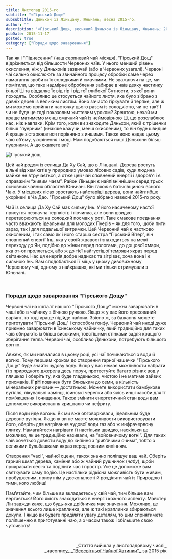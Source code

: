 ```yaml
---
title: Листопад 2015-го
subtitle: "«Гірський Дощ»"
subsubtitle: Дяньхон із Ліньцану, Юньнань; весна 2015-го.
author: ""
description: '«Гірський Дощ», весняний Дяньхон із Ліньцану, Юньнань; 2015 рік.'
pubDate: 2015-11-17
posted: true
category: ["Поради щодо заварювання"]
---
```



Так як і "Піднесення" (наш серпневий чай місяця), "Гірський Дощ" відрізняється від більшости Червоних чаїв. У нього менший рівень окислення, ніж у Дяньхонів зазвичай (або в Червоних узагалі). Червоні чаї сильно окислюють за звичайного процесу обробки саме через намагання зробити їх солодкими й смачними. Не зважаючи на це, ми помітили, що таке надмірне оброблення забирає в чаїв деяку частинку їхньої Ці та віддаляє їх від гір і від тої глибокої Сутности, з якої вони походять. Особливо це стосується чайного листя, яке було зібрано з давніх дерев із великим листям. Воно зачасто гіркувате й терпке, але ж ми можемо прийняти часточку цього разом із солодкістю, чи не так? І чи не буде це тоді показовим життєвим уроком? Зрештою, нехай ми краще матимемо менш смачний чай із неймовірною Ці, що розслаблює нас, ніж навпаки. Крім того, коли ви знаходите Дяньхон, який є трішечки більш “пуерним” (инакше кажучи, менш окисленим), то він буде швидше й краще зістарюватися порівняно з иншими. Також воно надає цьому чаю об’єму, укорінення і моці. Нам подобаються наші Дяньхони більш пуерними. А що скажете ви?

<img class="float-right" src={Image1.src} alt="Гірський дощ" />

Цей чай родом із селища Да Ху Сай, що в Ліньцані. Дерева ростуть вільні від хемікатів у природних умовах лісових садів, куди людина майже не втручається, а отже цей чай сповнений енергії і здоров’я і є справжнім “живим чаєм”. Район Ліньцан є найпівнічнішим серед трьох основних чайних областей Юньнані. Він також є батьківщиною всього Чаю. У місцевих лісах зростають найстаріші дерева, вони найглибше укорінені в Ча Дао. "Гірський Дощ" було зібрано навесні 2015-го року.

Чай із селища Да Ху Сай має сильну Інь. У його насиченому настої присутня незначна терпкість і гірчинка, але вони швидко перетворюються на солодкий посмак у роті. Таке смакове поєднання часто вважають ідеальним для молодих Пуерів – як для того, щоби пити зараз, так і для подальшої витримки. Цей Червоний чай є частково окисленим, і так само як і його старша сестра “Гірський Вітер”, він сповнений енергії Інь, яка у своїй жвавості знаходиться на межі переходу до Ян, подібно до жінки перед пологами, до дощової хмари, яка от-от проллється, або ж до тієї найгустішої темряви якраз перед світанком. Нас ця енергія добре надихає та зігріває, хоча вона і є сильною Інь. Вам сподобається її міць у цьому дивовижному Червоному чаї, одному з найкращих, які ми тільки отримували з Юньнані.

<p>&nbsp;</p>

### Поради щодо заварювання "Гірського Дощу"

Червоні чаї на кшталт нашого "Гірського Дощу" можна заварювати в чаші або в чайнику з бічною ручкою. Якщо ж у вас його пресований варіянт, то тоді краще підійде чайник. Звісно ж, за бажання можете приготувати "Гірський Дощ" і способом ґонфу. Червоний чай иноді дуже приємно заварювати в їсинському чайничку, який традиційно для таких чаїв обирають із більш високими, товстішими стінками задля кращого зберігання тепла. Червоні чаї, особливо Дяньхони, потребують більшого вогню.

Авжеж, як ми навчалися в цьому році, усі чаї починаються з води й вогню. Тому першим кроком до створення гарної чашечки "Гірського Дощу" буде знайти чудову воду. Якщо у вас немає можливости набрати її з природного джерела десь поруч, протестуйте багато різних вод у пляшках і оберіть ту, яка буде гладенькою, чистою і не матиме зайвих присмаків. Її **pH** повинен бути близьким до семи, а кількість мінеральних речовин — достатньою. Можете використати бамбукове вугілля, лікувальні камінці, їсинські черепки або якісь инші засоби для її пом’якшення і очищення. Також змінити енергетичний стан води вам допоможе використання кришталю чи нефриту.

Після води йде вогонь. Як ми вже обговорювали, ідеальним буде деревне вугілля. Якщо ж ви не маєте можливости використовувати його, оберіть для нагрівання чудової води газ або ж инфрачервону плитку. Намагайтеся нагрівати її настільки швидко, наскільки це можливо, як це традиційно називали, на “войовничому вогні”. Для таких чаїв хочеться довести воду до кипіння з “риб’ячими очима”, тобто з великими бульбашками якраз перед повним кипінням.

Створення “часі”, чайної сцени, також значно поліпшує ваш чай. Оберіть гарний шмат дерева, каміння або ж чайний рушничок (_чабу_), щоби прикрасити сесію та поділити час і простір. Усе це допоможе вам святкувати саму подію. Це настільки рідкісна можливість бути живим, пробудженим, присутнім у досконалості й розділяти чай із Природою і тими, кого любиш!

Пам’ятайте, чим більше ви вкладаєтесь у свій чай, тим більше вам вертається! Його якість знаходиться в енергії кожного аспекту. Майстер Лін завжди каже, що будь-яка дрібничка має значення. Можливо, це значення всього лише краплинка, але ж такі краплинки збираються докупи. І якщо ви будете приділяти увагу деталям, то цим сприятимете поліпшенню в приготуванні чаю, а з часом також і збільшите свою чутливість!

<p>&nbsp;</p>

<p align="right" style="font-size: 0.9rem;">_Стаття вийшла у листопадовому числі_<br />_часопису_<a title="globalteahut.org" href="http://www.globalteahut.org/" target="blank" rel="noopener"> _"Всесвітньої Чайної Хатинки"_ </a>за 2015 рік</p>